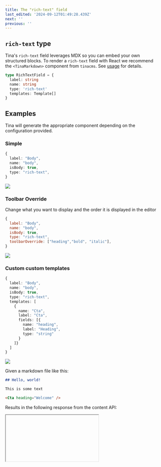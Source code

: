 ```yaml
---
title: The "rich-text" field
last_edited: '2024-09-12T01:49:28.439Z'
next: ''
previous: ''
---
```


## `rich-text` type

Tina's `rich-text` field leverages MDX so you can embed your own structured blocks. To render
a `rich-text` field with React we recommend the `<TinaMarkdown>` component from `tinacms`. See [usage](/docs/editing/markdown/#rendering-content-with-object-object)
for details.

```ts
type RichTextField = {
  label: string
  name: string
  type: 'rich-text'
  templates: Template[]
}
```

## Examples

Tina will generate the appropriate component depending on the
configuration provided.

### Simple

```ts
{
  label: "Body",
  name: "body",
  isBody: true,
  type: "rich-text",
}
```

![](https://res.cloudinary.com/forestry-demo/image/upload/v1722381461/Screenshot_2024-07-31_at_9.17.27_AM_hu7wj1.png)

### Toolbar Override

Change what you want to display and the order it is displayed in the editor

```javascript
{
  label: "Body",
  name: "body",
  isBody: true,
  type: "rich-text",
  toolbarOverride: ["heading","bold", "italic"],
}
```

![](https://res.cloudinary.com/forestry-demo/image/upload/v1722381590/Screenshot_2024-07-31_at_9.19.47_AM_dukos7.png)

### Custom custom templates

```ts
{
  label: "Body",
  name: "body",
  isBody: true,
  type: "rich-text",
  templates: [
    {
      name: "Cta",
      label: "Cta",
      fields: [{
        name: "heading",
        label: "Heading",
        type: "string"
      }
    ]}
  ]
}
```

![](https://res.cloudinary.com/forestry-demo/image/upload/v1722381505/Screenshot_2024-07-31_at_9.18.10_AM_p93fjv.png)

Given a markdown file like this:

```md
## Hello, world!

This is some text

<Cta heading="Welcome" />
```

Results in the following response from the content API:

<Iframe iframeSrc="/api/graphiql/?query=%7B%0A%20%20post(relativePath%3A%20%22voteForPedro.json%22)%20%7B%0A%20%20%20%20body%0A%20%20%7D%0A%7D%0A&#x22; " height={400} />

## Using `TinaMarkdown`

The `<TinaMarkdown>` component allows you to control how each element
is rendered. You *must* provide a component for each template registered
in the `templates` property of your field definition. Note that you can also
control rendering of built-in elements like `<h1>, <a>, <img>`

```ts
type TinaMarkdown = ({
  // The rich-text data returned from the content API
  content: TinaMarkdownContent
  /**
   * Any templates provided in the rich-text field.
   * Optionally, most elements (ex. <a>) can also
   * be overridden
   */
  components?: Components<{}>
}) => JSX.Element
```

```ts
import { TinaMarkdown } from 'tinacms/dist/rich-text'

// The `props` here are based off our custom "Cta" MDX component
const Cta = (props) => {
  return <h2>{props.heading}</h2>
}

export default function MyPage(props) {
  return (
    <div>
      <h1>{props.data.post.title}</h1>
      <TinaMarkdown components={{ Cta }} content={props.data.post.body} />
    </div>
  )
}
```

***

## Caveats

Since markdown and MDX are traditionally handled through some sort of build
step, Tina's approach adds some constraints to make things work as expected.
[Read more](/docs/editing/markdown/) about Tina's approach to handling markdown
and MDX.

### All content must be *serializable*

When we say serializable, we mean that they must not be JavaScript expressions that would need to be executed at any point.

* No support for `import`/`export`
* No support for JavaScript expressions (eg. `const a = 2`, `console.log("Hello")`)

For example:

```md
## Today is {new Date().toLocaleString()}
```

This expression will be ignored, instead register a "Date" `template`:

```md
## Today is <Date />
```

Then you can create a `Date` component which returns `new Date().toLocaleString()` under the hood.

### All JSX must be registered as a `template`

In the above example, if you failed to add the `Cta` *template* in your schema definition, the JSX element
will be treated as html

***

## Handling markdown

Since markdown is an open-format Tina does its best to handle the most common syntax's, but in some scenarios Tina will ignore or automatically alter content:

### Unsupported elements

While most markdown features are supported out of the box, Tina will ignore elements that it cannot handle. We *do not* expect to support the full [CommonMark](https://commonmark.org/) and
[GitHub Flavored Markdown](https://github.github.com/gfm/) specs. Be sure to voice your support for various rich-text features by reaching out through one of our [community channels](/community/)!

* Footnotes
* Code blocks via indentation (use ` ``` ` instead)
* Strikethrough

### Automatic transforms

For some elements, Tina will automatically transform the values:

**Bold and italic marks**:

```
__Hello__
```

Will be transformed to:

```
**Hello**
```

**Line items**:

```
- Item 1
```

Will be transformed to:

```
* Item 1
```

**Deeply-nested blockquotes and code blocks**:

Some of the more complex nesting patterns you can do with markdown are not supported

```
* > My blockquote
```

Will be transformed to:

```
* My blockquote
```

## Markdown tables

<WarningCallout body="This is an experimental feature, and the API is subject to change. Have any thoughts? Let us know in the chat or through one of our community channels. " />

Tables are supported through a custom template which is exported from `tinacms`. To use it, import it and provide it as a `template` for your `rich-text` field:

```ts
import { tinaTableTemplate } from 'tinacms'

{
  type: 'rich-text',
  label: 'Body',
  name: '_body',
  templates: [
    tinaTableTemplate,
  ]
}
```

Render it with the `table` component in `<TinaMarkdown>`. Note that the table cell's `value` is a rich-text element so should be rendered with a nested `<TinaMarkdown>` component:

```tsx

const MyTable = props => <table>
  {props.tableRows.map((tableRow) => (
    <tr>
      {tableRow.tableCells.map((tableCell) => (
        <td>
          <TinaMarkdown content={tableCell.value} />
        </td>
      ))}
    </tr>
  ))}
</table>

<TinaMarkdown components={{ table: (props) => <MyTable {...props} /> }} />
```

## Custom shortcode syntax

<WarningCallout body="This is an experimental feature, and the API is subject to change. Have any thoughts? Let us know in the chat, or through one of our community channels." />

If you have some custom shortcode logic in your markdown, you can specify it in the `templates` property and Tina will handle it as if it were a `jsx` element:

The following snippet would throw an error while parsing since Tina doesn't know what to do with `{{}}`:

```markdown
{{ WarningCallout content="This is an experimental feature, and the API is subject to change. Have any thoughts? Let us know in the chat, or through one of our [community channels](/community/)!" }}
```

But you can tell Tina how to handle it with a `template`:

```ts
{
  collections: [
    {
      // ...
      fields: [
        {
          type: 'rich-text',
          name: 'body',
          templates: [
            {
              name: 'WarningCallout',
              label: 'WarningCallout',
              match: {
                start: '{{',
                end: '}}',
              },
              fields: [
                {
                  name: 'content',
                  label: 'Content',
                  type: 'string',
                  required: true,
                  ui: {
                    component: 'textarea',
                  },
                },
              ],
            },
          ],
        },
      ],
    },
  ]
}
```

### Raw strings in shortcodes

Certain frameworks support shortcodes with Raw string values:

```
{{<  myshortcode "This is some raw text" >}}
```

This is supported in Tina with the special `_value` field.

```ts
fields: [
  {
    type: 'rich-text',
    name: 'body',
    templates: [
      {
        name: 'myshortcode',
        label: 'myshortcode',
        match: {
          start: '{{',
          end: '}}',
        },
        fields: [
          {
            name: '_value',
            label: 'value',
            type: 'string',
            required: true,
          },
        ],
      },
    ],
  },
]
```

### Nesting content in a shortcode.

Shortcodes can provide a `children` field, which allows content to be nested within a shortcode.

```md
{{% shortcode %}}
What up!
{{% /shortcode %}}
```

Your field template definition would look something like:

```javascript
{
  name: "pull_quote2",
  label: "pull_quote2",
  match: {
    name: "pull-quote",
    start: "{{%",
    end: "%}}"
  },
  fields: [
    {
      name: "children",
      type: "rich-text"
    }
  ]
}
```

> Note: the children type currently needs to be of type: \`rich-text\`.

### Using shortcode names with dashes.

Sometimes your shortcode will contain characters that aren't supported in Tina's content modelling

```md
{{% my-shortcode %}}
```

You can supply a `name` on the `match` object to handle this.

```ts
fields: [
  {
    type: 'rich-text',
    name: 'body',
    templates: [
      {
        name: 'myshortcode',
        label: 'myshortcode',
        match: {
          start: '{{',
          end: '}}',
          name: 'my-shortcode',
        },
        // ...
      },
    ],
  },
]
```

## Other notes

### Full Spec

The full Tina MDX spec can be found [here](https://github.com/tinacms/tinacms/blob/main/packages/%40tinacms/mdx/spec.md "TinaCMS MDX Spec")

### Default values

If setting a default value for a rich-text field, you must provide the document AST. See [example here](/docs/schema/#default-value-for-rich-text)
